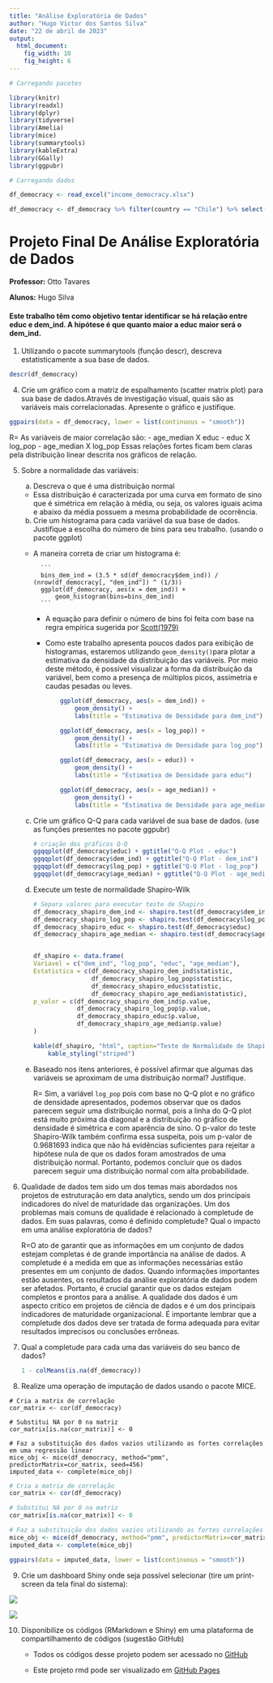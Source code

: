 ```yaml
---
title: "Análise Exploratória de Dados"
author: "Hugo Victor dos Santos Silva"
date: "22 de abril de 2023"
output:
  html_document:
    fig_width: 10
    fig_height: 6
---
```


```r
# Carregando pacotes

library(knitr)
library(readxl)
library(dplyr)
library(tidyverse)
library(Amelia)
library(mice)
library(summarytools)
library(kableExtra)
library(GGally)
library(ggpubr)
```

```r
# Carregando dados

df_democracy <- read_excel("income_democracy.xlsx")

df_democracy <- df_democracy %>% filter(country == "Chile") %>% select(dem_ind, log_pop, educ, age_median)
```

# Projeto Final De Análise Exploratória de Dados

**Professor:** Otto Tavares

**Alunos:** Hugo Silva

#### Este trabalho têm como objetivo tentar identificar se há relação entre educ e dem_ind. A hipótese é que quanto maior a educ maior será o dem_ind.

1. Utilizando o pacote summarytools (função descr), descreva estatisticamente a sua base de dados.

```r
descr(df_democracy)
```

4. Crie um gráfico com a matriz de espalhamento (scatter matrix plot) para sua base de dados.Através
de investigação visual, quais são as variáveis mais correlacionadas. Apresente o gráfico e justifique.

```r
ggpairs(data = df_democracy, lower = list(continuous = "smooth"))
```

R= As variáveis de maior correlação são:
 - age_median X educ
 - educ X log_pop
 - age_median X log_pop
Essas relações fortes ficam bem claras pela distribuição linear descrita nos gráficos de relação.

5. Sobre a normalidade das variáveis:
   a. Descreva o que é uma distribuição normal
    - Essa distribuição é caracterizada por uma curva em formato de sino que é simétrica em relação à média, ou seja, os valores iguais acima e abaixo da média possuem a mesma probabilidade de ocorrência.
   b. Crie um histograma para cada variável da sua base de dados. Justifique a escolha do número de bins para seu trabalho. (usando o pacote ggplot)
    - A maneira correta de criar um histograma é:

            ```
            bins_dem_ind = (3.5 * sd(df_democracy$dem_ind)) / (nrow(df_democracy[, "dem_ind"]) ^ (1/3))
            ggplot(df_democracy, aes(x = dem_ind)) +
                geom_histogram(bins=bins_dem_ind)
            ```

      - A equação para definir o número de bins foi feita com base na regra empírica sugerida por [Scott(1979)](https://doi.org/10.1093/biomet/66.3.605)
      - Como este trabalho apresenta poucos dados para exibição de histogramas, estaremos utilizando `geom_density()`para plotar a estimativa da densidade da distribuição das variáveis. Por meio deste método, é possível visualizar a forma da distribuição da variável, bem como a presença de múltiplos picos, assimetria e caudas pesadas ou leves.

        ```r
            ggplot(df_democracy, aes(x = dem_ind)) +
                geom_density() +
                labs(title = "Estimativa de Densidade para dem_ind")

            ggplot(df_democracy, aes(x = log_pop)) +
                geom_density() +
                labs(title = "Estimativa de Densidade para log_pop")

            ggplot(df_democracy, aes(x = educ)) +
                geom_density() +
                labs(title = "Estimativa de Densidade para educ")

            ggplot(df_democracy, aes(x = age_median)) +
                geom_density() +
                labs(title = "Estimativa de Densidade para age_median")
        ```

   c. Crie um gráfico Q-Q para cada variável de sua base de dados. (use as funções presentes no pacote ggpubr)

        ```r
        # criação dos gráficos Q-Q
        ggqqplot(df_democracy$educ) + ggtitle("Q-Q Plot - educ")
        ggqqplot(df_democracy$dem_ind) + ggtitle("Q-Q Plot - dem_ind")
        ggqqplot(df_democracy$log_pop) + ggtitle("Q-Q Plot - log_pop")
        ggqqplot(df_democracy$age_median) + ggtitle("Q-Q Plot - age_median")
        ```

   d. Execute um teste de normalidade Shapiro-Wilk

        ```r
        # Separa valores para executar teste de Shapiro
        df_democracy_shapiro_dem_ind <- shapiro.test(df_democracy$dem_ind)
        df_democracy_shapiro_log_pop <- shapiro.test(df_democracy$log_pop)
        df_democracy_shapiro_educ <- shapiro.test(df_democracy$educ)
        df_democracy_shapiro_age_median <- shapiro.test(df_democracy$age_median)


        df_shapiro <- data.frame(
        Variavel = c("dem_ind", "log_pop", "educ", "age_median"),
        Estatistica = c(df_democracy_shapiro_dem_ind$statistic,
                        df_democracy_shapiro_log_pop$statistic,
                        df_democracy_shapiro_educ$statistic,
                        df_democracy_shapiro_age_median$statistic),
        p_valor = c(df_democracy_shapiro_dem_ind$p.value,
                    df_democracy_shapiro_log_pop$p.value,
                    df_democracy_shapiro_educ$p.value,
                    df_democracy_shapiro_age_median$p.value)
        )

        kable(df_shapiro, "html", caption="Teste de Normalidade de Shapiro-Wilk para Dados do Chile") %>%
            kable_styling("striped")
        ```

    e. Baseado nos itens anteriores, é possível afirmar que algumas das variáveis se aproximam de uma distribuição normal? Justifique.

        R= Sim, a variável `log_pop` pois com base no Q-Q plot e no gráfico de densidade apresentados, podemos observar que os dados parecem seguir uma distribuição normal, pois a linha do Q-Q plot está muito próxima da diagonal e a distribuição no gráfico de densidade é simétrica e com aparência de sino. O p-valor do teste Shapiro-Wilk também confirma essa suspeita, pois um p-valor de 0.9681693 indica que não há evidências suficientes para rejeitar a hipótese nula de que os dados foram amostrados de uma distribuição normal. Portanto, podemos concluir que os dados parecem seguir uma distribuição normal com alta probabilidade.

6. Qualidade de dados tem sido um dos temas mais abordados nos projetos de estruturação em data analytics, sendo um dos principais indicadores do nível de maturidade das organizações. Um dos problemas mais comuns de qualidade é relacionado à completude de dados. Em suas palavras, como é definido completude? Qual o impacto em uma análise exploratória de dados?

    R=O ato de garantir que as informações em um conjunto de dados estejam completas é de grande importância na análise de dados. A completude é a medida em que as informações necessárias estão presentes em um conjunto de dados. Quando informações importantes estão ausentes, os resultados da análise exploratória de dados podem ser afetados. Portanto, é crucial garantir que os dados estejam completos e prontos para a análise. A qualidade dos dados é um aspecto crítico em projetos de ciência de dados e é um dos principais indicadores de maturidade organizacional. É importante lembrar que a completude dos dados deve ser tratada de forma adequada para evitar resultados imprecisos ou conclusões errôneas.

7. Qual a completude para cada uma das variáveis do seu banco de dados?

    ```r
    1 - colMeans(is.na(df_democracy))
    ```

8. Realize uma operação de imputação de dados usando o pacote MICE.

```
# Cria a matrix de correlação
cor_matrix <- cor(df_democracy)

# Substitui NA por 0 na matriz
cor_matrix[is.na(cor_matrix)] <- 0

# Faz a substituição dos dados vazios utilizando as fortes correlações em uma regressão linear
mice_obj <- mice(df_democracy, method="pmm", predictorMatrix=cor_matrix, seed=456)
imputed_data <- complete(mice_obj)
```

```r
# Cria a matrix de correlação
cor_matrix <- cor(df_democracy)

# Substitui NA por 0 na matriz
cor_matrix[is.na(cor_matrix)] <- 0

# Faz a substituição dos dados vazios utilizando as fortes correlações em uma regressão linear
mice_obj <- mice(df_democracy, method="pmm", predictorMatrix=cor_matrix, seed=456)
imputed_data <- complete(mice_obj)
```

```r
ggpairs(data = imputed_data, lower = list(continuous = "smooth"))
```

9. Crie um dashboard Shiny onde seja possível selecionar (tire um print-screen da tela final do sistema):

![<div style="text-align:center">Figura 1. Exibindo Aplicação Shiny Com Linha em Azul</div>](./images/app_shiny_blue.jpeg)

![<div style="text-align:center">Figura 2. Exibindo Aplicação Shiny Com Linha em Vermelho</div>](./images/app_shiny_red.jpeg)

10. Disponibilize os códigos (RMarkdown e Shiny) em uma plataforma de compartilhamento de códigos (sugestão GitHub)

    - Todos os códigos desse projeto podem ser acessado no [GitHub](https://github.com/hugoadriao/estatistica_dados_faltantes_projeto_final)

    - Este projeto rmd pode ser visualizado em [GitHub Pages](https://hugoadriao.github.io/estatistica_dados_faltantes_projeto_final/)
